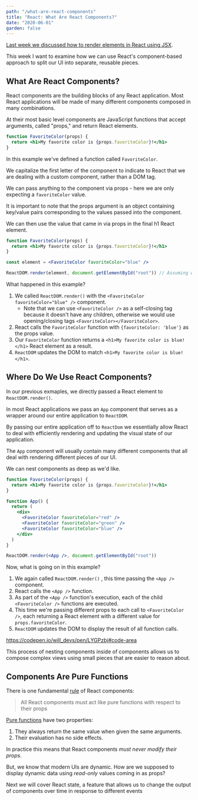 ```yaml
---
path: "/what-are-react-components"
title: "React: What Are React Components?"
date: "2020-06-01"
garden: false
---
```


[Last week we discussed how to render elements in React using JSX](/rendering-elements-with-jsx).

This week I want to examine how we can use React's component-based approach to split our UI into separate, reusable pieces.

## What Are React Components?

React components are the building blocks of any React application. Most React applications will be made of many different components composed in many combinations.

At their most basic level components are JavaScript functions that accept arguments, called "props," and return React elements.

```jsx
function FavoriteColor(props) {
  return <h1>My favorite color is {props.favoriteColor}!</h1>
}
```

In this example we've defined a function called `FavoriteColor`.

We capitalize the first letter of the component to indicate to React that we are dealing with a custom component, rather than a DOM tag.

We can pass anything to the component via props - here we are only expecting a `favoriteColor` value.

It is important to note that the props argument is an object containing key/value pairs corresponding to the values passed into the component.

We can then use the value that came in via props in the final h1 React element.

```jsx
function FavoriteColor(props) {
  return <h1>My favorite color is {props.favoriteColor}!</h1>
}

const element = <FavoriteColor favoriteColor="blue" />

ReactDOM.render(element, document.getElementById("root")) // Assuming we have a DOM element with the id of 'root'
```

What happened in this example?

1. We called `ReactDOM.render()` with the `<FavoriteColor favoriteColor="blue" />` component.
   - Note that we can use `<FavoriteColor />` as a self-closing tag because it doesn't have any children, otherwise we would use opening/closing tags `<FavoriteColor></FavoriteColor>`.
2. React calls the `FavoriteColor` function with `{favoriteColor: 'blue'}` as the props value.
3. Our `FavoriteColor` function returns a `<h1>My favorite color is blue!</h1>` React element as a result.
4. `ReactDOM` updates the DOM to match `<h1>My favorite color is blue!</h1>`.

## Where Do We Use React Components?

In our previous exmaples, we directly passed a React element to `ReactDOM.render()`.

In most React applications we pass an `App` component that serves as a wrapper around our entire application to `ReactDOM`.

By passing our entire application off to `ReactDom` we essentially allow React to deal with efficiently rendering and updating the visual state of our application.

The `App` component will usually contain many different components that all deal with rendering different pieces of our UI.

We can nest components as deep as we'd like.

```jsx
function FavoriteColor(props) {
  return <h1>My favorite color is {props.favoriteColor}!</h1>
}

function App() {
  return (
    <div>
      <FavoriteColor favoriteColor="red" />
      <FavoriteColor favoriteColor="green" />
      <FavoriteColor favoriteColor="blue" />
    </div>
  )
}

ReactDOM.render(<App />, document.getElementById("root"))
```

Now, what is going on in this example?

1. We again called `ReactDOM.render()` , this time passing the `<App />` component.
2. React calls the `<App />` function.
3. As part of the `<App />` function's execution, each of the child `<FavoriteColor />` functions are executed.
4. This time we're passing different props to each call to `<FavoriteColor />`, each returning a React element with a different value for `props.favoriteColor`.
5. `ReactDOM` updates the DOM to display the result of all function calls.

https://codepen.io/will_devs/pen/LYGPzbj#code-area

This process of nesting components inside of components allows us to compose complex views using small pieces that are easier to reason about.

## Components Are Pure Functions

There is one fundamental [rule](https://reactjs.org/docs/components-and-props.html#props-are-read-only) of React components:

> All React components must act like pure functions with respect to their props

[Pure functions](https://en.wikipedia.org/wiki/Pure_function) have two properties:

1. They always return the same value when given the same arguments.
2. Their evaluation has no side effects.

In practice this means that React components _must never modify their props._

But, we know that modern UIs are dynamic. How are we supposed to display dynamic data using _read-only_ values coming in as props?

Next we will cover React state, a feature that allows us to change the output of components over time in response to different events
